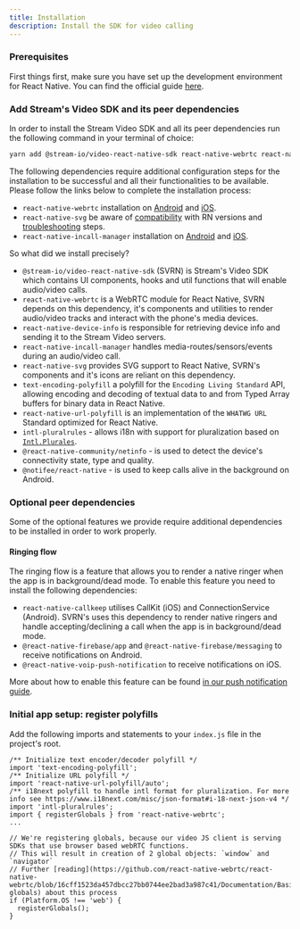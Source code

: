 ```yaml
---
title: Installation
description: Install the SDK for video calling
---
```


### Prerequisites

First things first, make sure you have set up the development environment for React Native.
You can find the official guide [here](https://reactnative.dev/docs/environment-setup).

### Add Stream's Video SDK and its peer dependencies

In order to install the Stream Video SDK and all its peer dependencies run the following command in your terminal of choice:

```bash
yarn add @stream-io/video-react-native-sdk react-native-webrtc react-native-device-info react-native-incall-manager react-native-svg text-encoding-polyfill react-native-url-polyfill intl-pluralrules @react-native-community/netinfo @notifee/react-native
```

The following dependencies require additional configuration steps for the installation to be successful and all their functionalities to be available.
Please follow the links below to complete the installation process:

- `react-native-webrtc` installation on [Android](https://github.com/react-native-webrtc/react-native-webrtc/blob/master/Documentation/AndroidInstallation.md) and [iOS](https://github.com/react-native-webrtc/react-native-webrtc/blob/master/Documentation/iOSInstallation.md).
- `react-native-svg` be aware of [compatibility](https://github.com/software-mansion/react-native-svg#supported-react-native-versions) with RN versions and [troubleshooting](https://github.com/software-mansion/react-native-svg#troubleshooting) steps.
- `react-native-incall-manager` installation on [Android](https://github.com/react-native-webrtc/react-native-incall-manager#android) and [iOS](https://github.com/react-native-webrtc/react-native-incall-manager#ios).

So what did we install precisely?

- `@stream-io/video-react-native-sdk` (SVRN) is Stream's Video SDK which contains UI components, hooks and util functions that will enable audio/video calls.
- `react-native-webrtc` is a WebRTC module for React Native, SVRN depends on this dependency, it's components and utilities to render audio/video tracks and interact with the phone's media devices.
- `react-native-device-info` is responsible for retrieving device info and sending it to the Stream Video servers.
- `react-native-incall-manager` handles media-routes/sensors/events during an audio/video call.
- `react-native-svg` provides SVG support to React Native, SVRN's components and it's icons are reliant on this dependency.
- `text-encoding-polyfill` a polyfill for the `Encoding Living Standard` API, allowing encoding and decoding of textual data to and from Typed Array buffers for binary data in React Native.
- `react-native-url-polyfill` is an implementation of the `WHATWG URL` Standard optimized for React Native.
- `intl-pluralrules` - allows i18n with support for pluralization based on [`Intl.Plurales`](https://developer.mozilla.org/en-US/docs/Web/JavaScript/Reference/Global_Objects/PluralRules).
- `@react-native-community/netinfo` - is used to detect the device's connectivity state, type and quality.
- `@notifee/react-native` - is used to keep calls alive in the background on Android.

### Optional peer dependencies

Some of the optional features we provide require additional dependencies to be installed in order to work properly.

#### Ringing flow

The ringing flow is a feature that allows you to render a native ringer when the app is in background/dead mode.
To enable this feature you need to install the following dependencies:

- `react-native-callkeep` utilises CallKit (iOS) and ConnectionService (Android). SVRN's uses this dependency to render native ringers and handle accepting/declining a call when the app is in background/dead mode.
- `@react-native-firebase/app` and `@react-native-firebase/messaging` to receive notifications on Android.
- `@react-native-voip-push-notification` to receive notifications on iOS.

More about how to enable this feature can be found [in our push notification guide](../../advanced/push-notifications/).

### Initial app setup: register polyfills

Add the following imports and statements to your `index.js` file in the project's root.

```tsx
/** Initialize text encoder/decoder polyfill */
import 'text-encoding-polyfill';
/** Initialize URL polyfill */
import 'react-native-url-polyfill/auto';
/** i18next polyfill to handle intl format for pluralization. For more info see https://www.i18next.com/misc/json-format#i-18-next-json-v4 */
import 'intl-pluralrules';
import { registerGlobals } from 'react-native-webrtc';
...

// We're registering globals, because our video JS client is serving SDKs that use browser based webRTC functions.
// This will result in creation of 2 global objects: `window` and `navigator`
// Further [reading](https://github.com/react-native-webrtc/react-native-webrtc/blob/16cff1523da457dbcc27bb0744ee2bad3a987c41/Documentation/BasicUsage.md#registering-globals) about this process
if (Platform.OS !== 'web') {
  registerGlobals();
}
```
